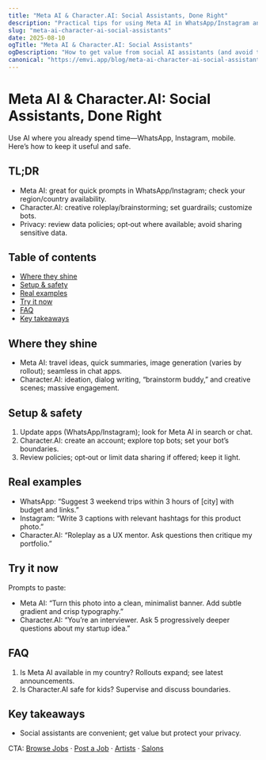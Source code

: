 ```yaml
---
title: "Meta AI & Character.AI: Social Assistants, Done Right"
description: "Practical tips for using Meta AI in WhatsApp/Instagram and Character.AI for creative chat—safely and effectively."
slug: "meta-ai-character-ai-social-assistants"
date: 2025-08-10
ogTitle: "Meta AI & Character.AI: Social Assistants"
ogDescription: "How to get value from social AI assistants (and avoid the traps). Real examples inside."
canonical: "https://emvi.app/blog/meta-ai-character-ai-social-assistants"
---
```


# Meta AI & Character.AI: Social Assistants, Done Right

Use AI where you already spend time—WhatsApp, Instagram, mobile. Here’s how to keep it useful and safe.

## TL;DR
- Meta AI: great for quick prompts in WhatsApp/Instagram; check your region/country availability.
- Character.AI: creative roleplay/brainstorming; set guardrails; customize bots.
- Privacy: review data policies; opt‑out where available; avoid sharing sensitive data.

## Table of contents
- [Where they shine](#where-they-shine)
- [Setup & safety](#setup--safety)
- [Real examples](#real-examples)
- [Try it now](#try-it-now)
- [FAQ](#faq)
- [Key takeaways](#key-takeaways)

## Where they shine
- Meta AI: travel ideas, quick summaries, image generation (varies by rollout); seamless in chat apps.
- Character.AI: ideation, dialog writing, “brainstorm buddy,” and creative scenes; massive engagement.

## Setup & safety
1) Update apps (WhatsApp/Instagram); look for Meta AI in search or chat.
2) Character.AI: create an account; explore top bots; set your bot’s boundaries.
3) Review policies; opt‑out or limit data sharing if offered; keep it light.

## Real examples
- WhatsApp: “Suggest 3 weekend trips within 3 hours of [city] with budget and links.”
- Instagram: “Write 3 captions with relevant hashtags for this product photo.”
- Character.AI: “Roleplay as a UX mentor. Ask questions then critique my portfolio.”

## Try it now
Prompts to paste:
- Meta AI: “Turn this photo into a clean, minimalist banner. Add subtle gradient and crisp typography.”
- Character.AI: “You’re an interviewer. Ask 5 progressively deeper questions about my startup idea.”

## FAQ
1) Is Meta AI available in my country? Rollouts expand; see latest announcements.
2) Is Character.AI safe for kids? Supervise and discuss boundaries.

## Key takeaways
- Social assistants are convenient; get value but protect your privacy.

CTA: [Browse Jobs](/jobs) · [Post a Job](/post-job) · [Artists](/artists) · [Salons](/salons)

<script type="application/ld+json">
{"@context":"https://schema.org","@type":"Article","headline":"Meta AI & Character.AI: Social Assistants, Done Right","datePublished":"2025-08-10","author":{"@type":"Organization","name":"EmviApp"}}
</script>
<script type="application/ld+json">
{"@context":"https://schema.org","@type":"BreadcrumbList","itemListElement":[{"@type":"ListItem","position":1,"name":"Blog","item":"https://emvi.app/blog"},{"@type":"ListItem","position":2,"name":"AI Tools","item":"https://emvi.app/blog/ai"},{"@type":"ListItem","position":3,"name":"Meta AI & Character.AI"}]}
</script>
<script type="application/ld+json">
{"@context":"https://schema.org","@type":"FAQPage","mainEntity":[{"@type":"Question","name":"Is Meta AI available in my country?","acceptedAnswer":{"@type":"Answer","text":"Rollouts are expanding—check Meta’s latest announcements."}},{"@type":"Question","name":"Is Character.AI safe for kids?","acceptedAnswer":{"@type":"Answer","text":"Use supervision and discuss boundaries and privacy."}}]}
</script>
